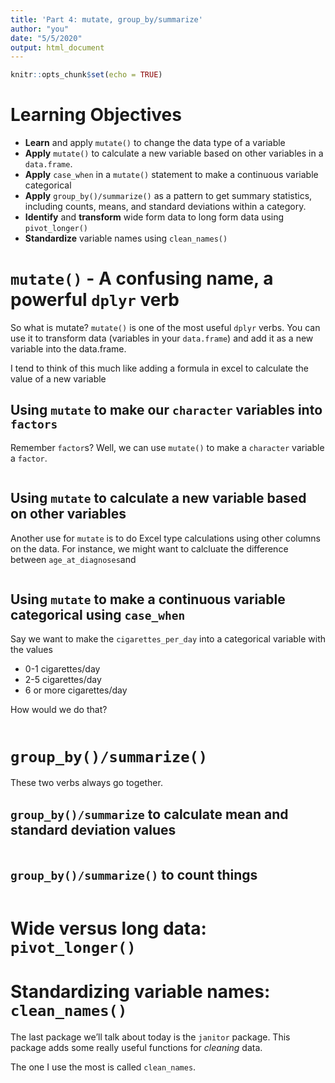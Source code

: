 ```yaml
---
title: 'Part 4: mutate, group_by/summarize'
author: "you"
date: "5/5/2020"
output: html_document
---
```


```r
knitr::opts_chunk$set(echo = TRUE)
```

# Learning Objectives

- **Learn** and apply `mutate()` to change the data type of a variable
- **Apply** `mutate()` to calculate a new variable based on other variables in a `data.frame`.
- **Apply** `case_when` in a `mutate()` statement to make a continuous variable categorical
- **Apply** `group_by()/summarize()` as a pattern to get summary statistics, including counts, means, and standard deviations within a category.
- **Identify** and **transform** wide form data to long form data using `pivot_longer()`
- **Standardize** variable names using `clean_names()`



# `mutate()` - A confusing name, a powerful `dplyr` verb


So what is mutate? `mutate()` is one of the most useful `dplyr` verbs. You can use it to transform data (variables in your `data.frame`) and add it as a new variable into the data.frame.

I tend to think of this much like adding a formula in excel to calculate the value of a new variable 




## Using `mutate` to make our `character` variables into `factors`

Remember `factor`s? Well, we can use `mutate()` to make a `character` variable a `factor`.


```r

```



## Using `mutate` to calculate a new variable based on other variables

Another use for `mutate` is to do Excel type calculations using other columns on the data. For instance, we might want to calcluate the difference between `age_at_diagnoses`and 

```r

```




## Using `mutate` to make a continuous variable categorical using `case_when`

Say we want to make the `cigarettes_per_day` into a categorical variable with the values


* 0-1 cigarettes/day
* 2-5 cigarettes/day
* 6 or more cigarettes/day


How would we do that? 


```r

```



# `group_by()/summarize()`

These two verbs always go together.



## `group_by()/summarize` to calculate mean and standard deviation values

```r

```




## `group_by()/summarize()` to count things


```r


```


# Wide versus long data: `pivot_longer()`




# Standardizing variable names: `clean_names()`

The last package we'll talk about today is the `janitor` package. This package adds some really useful functions for *cleaning* data.

The one I use the most is called `clean_names`. 


```r

```


```r


```




